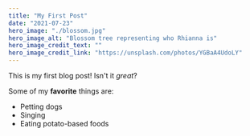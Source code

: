 ```yaml
---
title: "My First Post"
date: "2021-07-23"
hero_image: "./blossom.jpg"
hero_image_alt: "Blossom tree representing who Rhianna is"
hero_image_credit_text: ""
hero_image_credit_link: "https://unsplash.com/photos/YGBaA4UdoLY"
---
```


This is my first blog post! Isn't it *great*?

Some of my **favorite** things are:

* Petting dogs
* Singing
* Eating potato-based foods